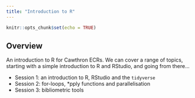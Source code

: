 ```yaml
---
title: "Introduction to R"
---
```



```r
knitr::opts_chunk$set(echo = TRUE)
```

## Overview

An introduction to R for Cawthron ECRs. We can cover a range of topics, starting 
with a simple introduction to R and RStudio, and going from there...


-   Session 1: an introduction to R, RStudio and the `tidyverse`
-   Session 2: for-loops, *pply functions and parallelisation
-   Session 3: bibliometric tools
